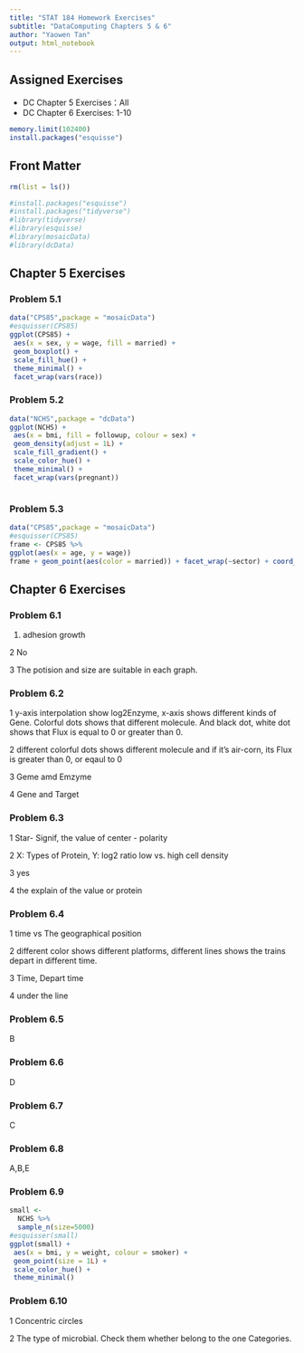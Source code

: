 ---
title: "STAT 184 Homework Exercises" 
subtitle: "DataComputing Chapters 5 & 6"
author: "Yaowen Tan"
output: html_notebook
---

## Assigned Exercises

- DC Chapter 5 Exercises：All
- DC Chapter 6 Exercises: 1-10


```{R}
memory.limit(102400)
install.packages("esquisse")
```

## Front Matter

```{r}
rm(list = ls())

#install.packages("esquisse")
#install.packages("tidyverse")
#library(tidyverse)
#library(esquisse)
#library(mosaicData)
#library(dcData)
```



## Chapter 5 Exercises

### Problem 5.1
```{r}


data("CPS85",package = "mosaicData")
#esquisser(CPS85)
ggplot(CPS85) +
 aes(x = sex, y = wage, fill = married) +
 geom_boxplot() +
 scale_fill_hue() +
 theme_minimal() +
 facet_wrap(vars(race))

```

### Problem 5.2

```{r}
data("NCHS",package = "dcData")
ggplot(NCHS) +
 aes(x = bmi, fill = followup, colour = sex) +
 geom_density(adjust = 1L) +
 scale_fill_gradient() +
 scale_color_hue() +
 theme_minimal() +
 facet_wrap(vars(pregnant))



```



### Problem 5.3

```{r}

data("CPS85",package = "mosaicData")
#esquisser(CPS85)
frame <- CPS85 %>% 
ggplot(aes(x = age, y = wage)) 
frame + geom_point(aes(color = married)) + facet_wrap(~sector) + coord_cartesian(xlim = c(20, 50), ylim = c(0,35))
```
## Chapter 6 Exercises


### Problem 6.1


1. adhesion growth

2  No

3  The potision and size are suitable in each graph.

### Problem 6.2

1 y-axis interpolation show log2Enzyme, x-axis shows different kinds of Gene. Colorful dots shows that different molecule. And black dot, white dot shows that Flux is equal to 0 or greater than 0.

2 different colorful dots shows different molecule and if it's air-corn, its Flux is greater than 0, or eqaul to 0

3 Geme amd Emzyme

4 Gene and Target

### Problem 6.3

1 Star- Signif, the value of center - polarity

2 X: Types of Protein, Y: log2 ratio low vs. high cell density

3 yes

4 the explain of the value or protein

### Problem 6.4

1 time vs The geographical position

2 different color shows different platforms, different lines shows the trains depart in different time.

3 Time, Depart time

4 under the line

### Problem 6.5

B

### Problem 6.6

D

### Problem 6.7

C

### Problem 6.8

A,B,E

### Problem 6.9

```{r}
small <-
  NCHS %>%
  sample_n(size=5000)
#esquisser(small)
ggplot(small) +
 aes(x = bmi, y = weight, colour = smoker) +
 geom_point(size = 1L) +
 scale_color_hue() +
 theme_minimal()
```

### Problem 6.10

1 Concentric circles

2 The type of microbial. Check them whether belong to the one Categories.









